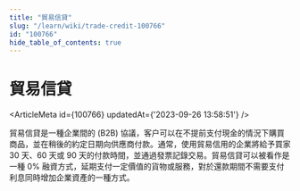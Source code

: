 ```yaml
---
title: "貿易信貸"
slug: "/learn/wiki/trade-credit-100766"
id: "100766"
hide_table_of_contents: true
---
```



# 貿易信貸

<ArticleMeta id={100766} updatedAt={'2023-09-26 13:58:51'} />
<div className='border-solid border-b border-t-0 my-4 border-[var(--ifm-color-gray-300)]' />

貿易信貸是一種企業間的 (B2B) 協議，客户可以在不提前支付現金的情況下購買商品，並在稍後的約定日期向供應商付款。通常，使用貿易信用的企業將給予買家 30 天、60 天或 90 天的付款時間，並通過發票記錄交易。貿易信貸可以被看作是一種 0% 融資方式，延期支付一定價值的貨物或服務，對於還款期間不需要支付利息同時增加企業資產的一種方式。

